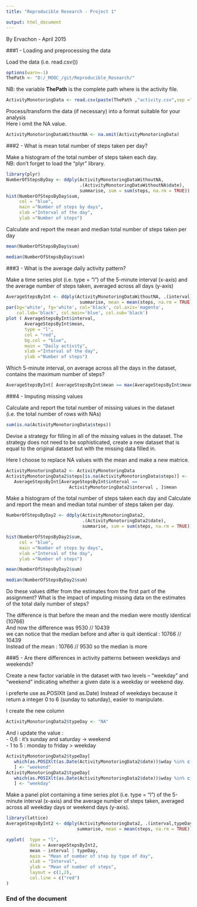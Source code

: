 ```yaml
---
title: "Reproducible Research - Project 1"

output: html_document
---
```

By Ervachon - April 2015

###1 - Loading and preprocessing the data

Load the data (i.e. read.csv())  

```r
options(warn=-1)
ThePath <- "D:/_MOOC_/git/Reproducible_Research/"
```
NB: the variable **ThePath** is the complete path where is the activity file.
```r
ActivityMonotoringData <- read.csv(paste(ThePath ,"activity.csv",sep =""))
```

Process/transform the data (if necessary) into a format suitable for your analysis  
Here i omit the NA value.

```r
ActivityMonotoringDataWithoutNA <- na.omit(ActivityMonotoringData)
```

###2 - What is mean total number of steps taken per day?

Make a histogram of the total number of steps taken each day.  
NB: don't forget to load the "plyr" library.

```r
library(plyr)
NumberOfStepsByDay <- ddply(ActivityMonotoringDataWithoutNA, 
                            .(ActivityMonotoringDataWithoutNA$date), 
                            summarise, sum = sum(steps, na.rm = TRUE))
hist(NumberOfStepsByDay$sum, 
     col = "blue", 
     main ="Number of steps by days",
     xlab ="Interval of the day",  
     ylab ="Number of steps")
```

Calculate and report the mean and median total number of steps taken per day
```r
mean(NumberOfStepsByDay$sum)
```
```r
median(NumberOfStepsByDay$sum)
```

###3 - What is the average daily activity pattern?

Make a time series plot (i.e. type = "l") of the 5-minute interval (x-axis) and the average number of steps taken, averaged across all days (y-axis)

```r
AverageStepsByInt <- ddply(ActivityMonotoringDataWithoutNA, .(interval), 
                            summarise, mean = mean(steps, na.rm = TRUE))
par(bg='white', fg='white', col='black', col.axis='magenta',
    col.lab='black', col.main='blue', col.sub='black') 
plot ( AverageStepsByInt$interval, 
       AverageStepsByInt$mean, 
       type = "l", 
       col = "red", 
       bg.col = "blue",
       main = "Daily activity",
       xlab ="Interval of the day",  
       ylab ="Number of steps")
```

Which 5-minute interval, on average across all the days in the dataset, contains the maximum number of steps?
```r
AverageStepsByInt[ AverageStepsByInt$mean == max(AverageStepsByInt$mean), ]
```

###4 - Imputing missing values

Calculate and report the total number of missing values in the dataset (i.e. the total number of rows with NAs)
```r
sum(is.na(ActivityMonotoringData$steps))
```

Devise a strategy for filling in all of the missing values in the dataset. The strategy does not need to be sophisticated, create a new dataset that is equal to the original dataset but with the missing data filled in.
   
   Here I choose to replace NA values with the mean and make a new matrice.
```r
ActivityMonotoringData2 <- ActivityMonotoringData
ActivityMonotoringData2$steps[is.na(ActivityMonotoringData$steps)] <- 
   AverageStepsByInt[AverageStepsByInt$interval == 
                        ActivityMonotoringData2$interval , ]$mean
```

Make a histogram of the total number of steps taken each day and Calculate and report the mean and median total number of steps taken per day. 

```r
NumberOfStepsByDay2 <- ddply(ActivityMonotoringData2, 
                             .(ActivityMonotoringData2$date), 
                             summarise, sum = sum(steps, na.rm = TRUE))

hist(NumberOfStepsByDay2$sum,
     col = "blue", 
     main ="Number of steps by days",
     xlab ="Interval of the day",  
     ylab ="Number of steps")
```
```r
mean(NumberOfStepsByDay2$sum)
```
```r
median(NumberOfStepsByDay2$sum)
```

Do these values differ from the estimates from the first part of the assignment? What is the impact of imputing missing data on the estimates of the total daily number of steps?

   The difference is that before the mean and the median were mostly identical (10766)  
   And now the difference was 9530 // 10439  
   we can notice that the median before and after is quit identical : 10766 // 10439  
   Instead of the mean : 10766 // 9530 so the median is more 
   
   

###5 - Are there differences in activity patterns between weekdays and weekends?

Create a new factor variable in the dataset with two levels -- "weekday" and "weekend" indicating whether a given date is a weekday or weekend day.

i preferte use as.POSIXlt (and as.Date) Instead of weekdays because it return a integer 0 to 6 (sunday to saturday), easier to manipulate.

I create the new column
```r
ActivityMonotoringData2$typeDay <- "NA"
```
And i update the value :  
- 0,6 : it's sunday and saturday -> weekend  
- 1 to 5 : monday to friday > weekday  

```r
ActivityMonotoringData2$typeDay[
   which(as.POSIXlt(as.Date(ActivityMonotoringData2$date))$wday %in% c(0,6)) 
   ] <- "weekend"
ActivityMonotoringData2$typeDay[
   which(as.POSIXlt(as.Date(ActivityMonotoringData2$date))$wday %in% c(1,2,3,4,5)) 
   ] <- "weekday"
```

Make a panel plot containing a time series plot (i.e. type = "l") of the 5-minute interval (x-axis) and the average number of steps taken, averaged across all weekday days or weekend days (y-axis). 
```r
library(lattice)
AverageStepsByInt2 <- ddply(ActivityMonotoringData2, .(interval,typeDay), 
                           summarise, mean = mean(steps, na.rm = TRUE))

xyplot(  type = "l",
         data = AverageStepsByInt2,
         mean ~ interval | typeDay,
         main = "Mean of number of step by type of day",
         xlab = "Interval",
         ylab = "Mean of number of steps",
         layout = c(1,2),
         col.line = c("red")
)
```
  
### End of the document